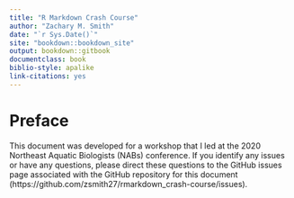 ```yaml
--- 
title: "R Markdown Crash Course"
author: "Zachary M. Smith"
date: "`r Sys.Date()`"
site: "bookdown::bookdown_site"
output: bookdown::gitbook
documentclass: book
biblio-style: apalike
link-citations: yes
---
```


# Preface

This document was developed for a workshop that I led at the 2020 Northeast Aquatic Biologists (NABs) conference. If you identify any issues or have any questions, please direct these questions to the GitHub issues page associated with the GitHub repository for this document (https://github.com/zsmith27/rmarkdown_crash-course/issues).
